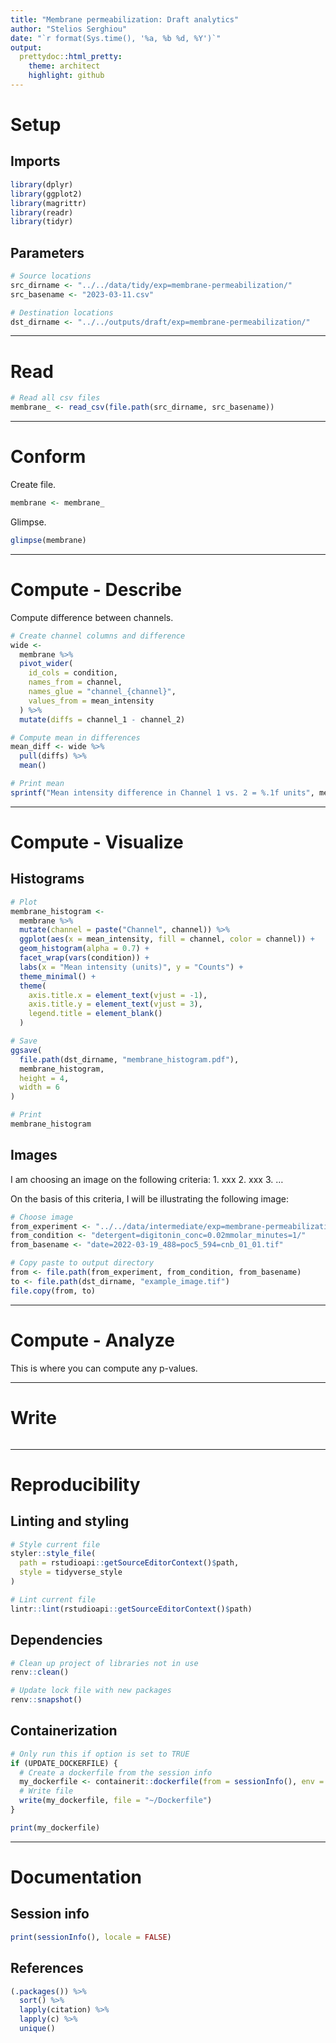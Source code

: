 ```yaml
---
title: "Membrane permeabilization: Draft analytics"
author: "Stelios Serghiou"
date: "`r format(Sys.time(), '%a, %b %d, %Y')`"
output:
  prettydoc::html_pretty:
    theme: architect
    highlight: github
---
```


# Setup

## Imports

```r
library(dplyr)
library(ggplot2)
library(magrittr)
library(readr)
library(tidyr)
```

## Parameters

```r
# Source locations
src_dirname <- "../../data/tidy/exp=membrane-permeabilization/"
src_basename <- "2023-03-11.csv"

# Destination locations
dst_dirname <- "../../outputs/draft/exp=membrane-permeabilization/"
```

------------------------------------------------------------------------

# Read

```r
# Read all csv files
membrane_ <- read_csv(file.path(src_dirname, src_basename))
```

------------------------------------------------------------------------

# Conform

Create file.

```r
membrane <- membrane_
```

Glimpse.

```r
glimpse(membrane)
```

------------------------------------------------------------------------

# Compute - Describe

Compute difference between channels.

```r
# Create channel columns and difference
wide <-
  membrane %>%
  pivot_wider(
    id_cols = condition,
    names_from = channel,
    names_glue = "channel_{channel}",
    values_from = mean_intensity
  ) %>%
  mutate(diffs = channel_1 - channel_2)

# Compute mean in differences
mean_diff <- wide %>%
  pull(diffs) %>%
  mean()

# Print mean
sprintf("Mean intensity difference in Channel 1 vs. 2 = %.1f units", mean_diff)
```

------------------------------------------------------------------------

# Compute - Visualize

## Histograms

```r
# Plot
membrane_histogram <-
  membrane %>%
  mutate(channel = paste("Channel", channel)) %>%
  ggplot(aes(x = mean_intensity, fill = channel, color = channel)) +
  geom_histogram(alpha = 0.7) +
  facet_wrap(vars(condition)) +
  labs(x = "Mean intensity (units)", y = "Counts") +
  theme_minimal() +
  theme(
    axis.title.x = element_text(vjust = -1),
    axis.title.y = element_text(vjust = 3),
    legend.title = element_blank()
  )

# Save
ggsave(
  file.path(dst_dirname, "membrane_histogram.pdf"),
  membrane_histogram,
  height = 4,
  width = 6
)

# Print
membrane_histogram
```


## Images

I am choosing an image on the following criteria: 1. xxx 2. xxx 3. ...

On the basis of this criteria, I will be illustrating the following image:

```r
# Choose image
from_experiment <- "../../data/intermediate/exp=membrane-permeabilization/"
from_condition <- "detergent=digitonin_conc=0.02mmolar_minutes=1/"
from_basename <- "date=2022-03-19_488=poc5_594=cnb_01_01.tif"

# Copy paste to output directory
from <- file.path(from_experiment, from_condition, from_basename)
to <- file.path(dst_dirname, "example_image.tif")
file.copy(from, to)
```


------------------------------------------------------------------------

# Compute - Analyze

This is where you can compute any p-values.


------------------------------------------------------------------------

# Write

```r
```


------------------------------------------------------------------------

# Reproducibility

## Linting and styling

```r
# Style current file
styler::style_file(
  path = rstudioapi::getSourceEditorContext()$path,
  style = tidyverse_style
)

# Lint current file
lintr::lint(rstudioapi::getSourceEditorContext()$path)
```


## Dependencies

```r
# Clean up project of libraries not in use
renv::clean()

# Update lock file with new packages
renv::snapshot()
```


## Containerization

```r
# Only run this if option is set to TRUE
if (UPDATE_DOCKERFILE) {
  # Create a dockerfile from the session info
  my_dockerfile <- containerit::dockerfile(from = sessionInfo(), env = ls())
  # Write file
  write(my_dockerfile, file = "~/Dockerfile")
}

print(my_dockerfile)
```


------------------------------------------------------------------------

# Documentation

## Session info

```r
print(sessionInfo(), locale = FALSE)
```

## References

```r
(.packages()) %>%
  sort() %>%
  lapply(citation) %>%
  lapply(c) %>%
  unique()
```
